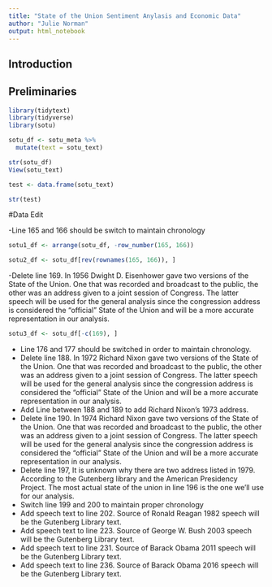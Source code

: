 ```yaml
---
title: "State of the Union Sentiment Anylasis and Economic Data"
author: "Julie Norman"
output: html_notebook
---
```


## Introduction 


## Preliminaries 

```r
library(tidytext)
library(tidyverse)
library(sotu)
```

```r
sotu_df <- sotu_meta %>%
  mutate(text = sotu_text)

str(sotu_df)
View(sotu_text)
```
```r
test <- data.frame(sotu_text)

str(test)
```

#Data Edit

-Line 165 and 166 should be switch to maintain chronology
```r

sotu1_df <- arrange(sotu_df, -row_number(165, 166))
```

```r
sotu2_df <- sotu_df[rev(rownames(165, 166)), ]                   
```

-Delete line 169. In 1956 Dwight D. Eisenhower gave two versions of the State of the Union. One that was recorded and broadcast to the public, the other was an address given to a joint session of Congress. The latter speech will be used for the general analysis since the congression address is considered the "official" State of the Union and will be a more accurate representation in our analysis. 
```r
sotu3_df <- sotu_df[-c(169), ]

```

- Line 176 and 177 should be switched in order to maintain chronology.
- Delete line 188. In 1972 Richard Nixon gave two versions of the State of the Union. One that was recorded and broadcast to the public, the other was an address given to a joint session of Congress. The latter speech will be used for the general analysis since the congression address is considered the "official" State of the Union and will be a more accurate representation in our analysis. 
- Add Line between 188 and 189 to add Richard Nixon's 1973 address.
- Delete line 190. In 1974 Richard Nixon gave two versions of the State of the Union. One that was recorded and broadcast to the public, the other was an address given to a joint session of Congress. The latter speech will be used for the general analysis since the congression address is considered the "official" State of the Union and will be a more accurate representation in our analysis. 
- Delete line 197, It is unknown why there are two address listed in 1979. According to the Gutenberg library and the American Presidency Project. The most actual state of the union in line 196 is the one we'll use for our analysis. 
- Switch line 199 and 200 to maintain proper chronology
- Add speech text to line 202. Source of Ronald Reagan 1982 speech will be the Gutenberg Library text. 
- Add speech text to line 223. Source of George W. Bush 2003 speech will be the Gutenberg Library text. 
- Add speech text to line 231. Source of Barack Obama 2011 speech will be the Gutenberg Library text. 
- Add speech text to line 236. Source of Barack Obama 2016 speech will be the Gutenberg Library text. 




